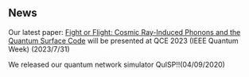 ## News

Our latest paper: [Fight or Flight: Cosmic Ray-Induced Phonons and the Quantum Surface Code](https://arxiv.org/abs/2307.16533) will be presented at QCE 2023 (IEEE Quantum Week) (2023/7/31)

We released our quantum network simulator QuISP!!(04/09/2020)
